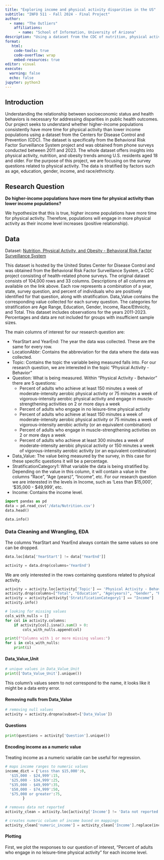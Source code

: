 ```yaml
---
title: "Exploring income and physical activity disparities in the US"
subtitle: "INFO 511 - Fall 2024 - Final Project"
author: 
  - name: "The Outliers"
    affiliations:
      - name: "School of Information, University of Arizona"
description: "Using a dataset from the CDC of nutrition, physical activity, and obesity records, we will explore the possibility of a relationship between income and physical activity and examine its direction and strength."
format:
   html:
    code-tools: true
    code-overflow: wrap
    embed-resources: true
editor: visual
execute:
  warning: false
  echo: false
jupyter: python3
---
```


## Introduction

Understanding the relationship between socioeconomic status and health behaviors is necessary for addressing disparities in public health outcomes. Our project seeks to understand whether higher-income populations consistently have more time for physical activity than lower income populations using a dataset from the Centers for Disease Control and Prevention (CDC). The dataset is specifically from the Behavioral Risk Factor Surveillance System project and was obtained from phone surveys conducted between 2011 and 2023. The whole dataset offers insights into physical activity, nutrition, and obesity trends among U.S. residents aged 18 and older. For the purpose of this project, we are focusing on the survey questions related to physical activity. The data is stratified by factors such as age, education, gender, income, and race/ethnicity.

## Research Question

**Do higher-income populations have more time for physical activity than lower income populations?**

We hypothesize that this is true, higher income populations have more time for physical activity. Therefore, populations will engage in more physical activity as their income level increases (positive relationship).

## Data

Dataset: [Nutrition, Physical Activity, and Obesity - Behavioral Risk Factor Surveillance System](https://chronicdata.cdc.gov/Nutrition-Physical-Activity-and-Obesity/Nutrition-Physical-Activity-and-Obesity-Behavioral/hn4x-zwk7/about_data)

This dataset is hosted by the United States Center for Disease Control and was obtained from the Behavioral Risk Factor Surveillance System, a CDC project consisting of health-related phone surveys. The original dataset consists of 104,000 rows and 33 columns. Descriptions of all columns are available on the link above. Each row represents a combination of a year, state, survey question, and percent of individuals who are positively identified for that question, along with stratification. Data_Value contains the corresponding value collected for each survey question. The categories for stratification are Age Range, Education, Gender, Income, Race/Ethnicity, and Total. This dataset includes observations for the years 2011-2023. Percentages and data are not included for groups with insufficient sample sizes.

The main columns of interest for our research question are:

-   YearStart and YearEnd: The year the data was collected. These are the same for every row.
-   LocationAbbr: Contains the abbreviation for the data where the data was collected.
-   Topic: Contains the topic the variable being measured falls into. For our research question, we are interested in the topic "Physical Activity - Behavior"
-   Question: What is being measured. Within "Physical Activity - Behavior" there are 5 questions:
    -   Percent of adults who achieve at least 150 minutes a week of moderate-intensity aerobic physical activity or 75 minutes a week of vigorous-intensity aerobic physical activity and engage in muscle-strengthening activities on 2 or more days a week
    -   Percent of adults who engage in no leisure-time physical activity
    -   Percent of adults who achieve at least 150 minutes a week of moderate-intensity aerobic physical activity or 75 minutes a week of vigorous-intensity aerobic activity (or an equivalent combination)
    -   Percent of adults who engage in muscle-strengthening activities on 2 or more days a week
    -   Percent of adults who achieve at least 300 minutes a week of moderate-intensity aerobic physical activity or 150 minutes a week of vigorous-intensity aerobic activity (or an equivalent combination)
-   Data_Value: The value being measured by the survey, in this case for these specific questions it will be a percentage.
-   StratificationCategory1: What variable the data is being stratified by. Depending on the value in this column, it will contain a value in the columns "Race", "Age (years)", "Income", etc. For our research question we are interested in the levels in Income, such as 'Less than \$15,000', '\$35,000 - \$49,999', etc.
-   Income: Contains the income level.

```python
import pandas as pd
data = pd.read_csv('/data/Nutrition.csv')
data.head()
```

```python
data.info()
```

### Data Cleaning and Wrangling, EDA

The columns YearStart and YearEnd always contain the same values so one can be dropped.

```python
data.loc[data['YearStart'] != data['YearEnd']]
```

```python
activity = data.drop(columns='YearEnd')
```

We are only interested in the rows containing questions related to physical activity.

```python
activity = activity.loc[activity['Topic'] == 'Physical Activity - Behavior']
activity.drop(columns=["Total", "Education", "Age(years)", "Gender", "Race/Ethnicity", "GeoLocation"], inplace=True)
activity = activity[activity['StratificationCategory1'] == "Income"]
activity.info()
```

```python
# looking for missing values
cols_with_nulls = []
for col in activity.columns:
    if activity[col].isna().sum() > 0:
        cols_with_nulls.append(col)

print(f"Columns with 1 or more missing values:")
for i in cols_with_nulls:
    print(i)
```

#### Data_Value_Unit

```python
# unique values in Data_Value_Unit
print(['Data_Value_Unit'].unique())
```

This column's values seem to not correspond to the name, it looks like it might be a data entry error.

#### Removing nulls from Data_Value

```python
# removing null values
activity = activity.dropna(subset=['Data_Value'])
```

#### Questions

```python
print(questions = activity['Question'].unique())
```

#### Encoding income as a numeric value

Treating income as a numeric variable can be useful for regression.

```python
# maps income ranges to numeric values
income_dict = {'Less than $15,000':0,
  '$15,000 - $24,999':15,
  '$25,000 - $34,999':25, 
  "$35,000 - $49,999":35, 
  '$50,000 - $74,999':50, 
  '$75,000 or greater':75,
        }

# removes data not reported
activity_clean = activity.loc[activity['Income'] != 'Data not reported']

# creates numeric column of income based on mappings
activity_clean['numeric_income'] = activity_clean['Income'].replace(income_dict)
```

#### Plotting

First, we plot the responses to our question of interest, "Percent of adults who engage in no leisure-time physical activity" for each income level.